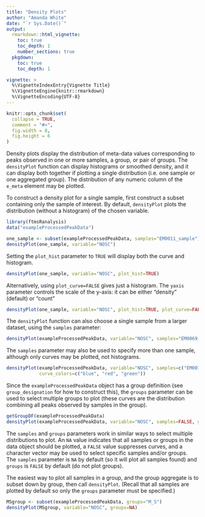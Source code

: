 ```yaml
---
title: "Density Plots"
author: "Amanda White"
date: "`r Sys.Date()`"
output: 
  rmarkdown::html_vignette:
    toc: true
    toc_depth: 1
    number_sections: true
  pkgdown:
    toc: true
    toc_depth: 1

vignette: >
  %\VignetteIndexEntry{Vignette Title}
  %\VignetteEngine{knitr::rmarkdown}
  %\VignetteEncoding{UTF-8}
---
```


```r
knitr::opts_chunk$set(
  collapse = TRUE,
  comment = "#>",
  fig.width = 8, 
  fig.height = 6
)
```

Density plots display the distribution of meta-data values corresponding to peaks observed in one or more samples, a group, or pair of groups.  The `densityPlot` function can display histograms or smoothed density, and it can display both together if plotting a single distribution (i.e. one sample or one aggregated group). The distribution of any numeric column of the `e_meta` element may be plotted.

To construct a density plot for a single sample, first construct a subset containing only the sample of interest. By default, `densityPlot` plots the distribution (without a histogram) of the chosen variable.

```r
library(ftmsRanalysis)
data("exampleProcessedPeakData")

one_sample <- subset(exampleProcessedPeakData, samples="EM0011_sample")
densityPlot(one_sample, variable="NOSC")
```

Setting the `plot_hist` parameter to `TRUE` will display both the curve and histogram.

```r
densityPlot(one_sample, variable="NOSC", plot_hist=TRUE)
```

Alternatively, using `plot_curve=FALSE` gives just a histogram. The `yaxis` parameter controls the scale of the y-axis: it can be either "density" (default) or "count"

```r
densityPlot(one_sample, variable="NOSC", plot_hist=TRUE, plot_curve=FALSE, yaxis="count")
```

The `densityPlot` function can also choose a single sample from a larger dataset, using the `samples` parameter:

```r
densityPlot(exampleProcessedPeakData, variable="NOSC", samples="EM0069_sample")
```

The `samples` parameter may also be used to specify more than one sample, although only curves may be plotted, not  histograms.

```r
densityPlot(exampleProcessedPeakData, variable="NOSC", samples=c("EM0011_sample", "EM0013_sample", "EM0015_sample"),
            curve_colors=c("blue", "red", "green"))
```

Since the `exampleProcessedPeakData` object has a group definition (see `group_designation` for how to construct this), the `groups` parameter can be used to select multiple groups to plot (these curves are the distribution combining all peaks observed by samples in the group).

```r
getGroupDF(exampleProcessedPeakData)
densityPlot(exampleProcessedPeakData, variable="NOSC", samples=FALSE, groups=c("M_C", "M_S"))
```

The `samples` and `groups` parameters work in similar ways to select multiple distributions to plot. An `NA` value indicates that all samples or groups in the data object should be plotted, a `FALSE` value suppresses curves, and a character vector may be used to select specific samples and/or groups. The `samples` parameter is `NA` by default (so it will plot all samples found) and `groups` is `FALSE` by default (do not plot groups). 

The easiest way to plot all samples in a group, and the group aggregate is to subset down by group, then call `densityPlot`. (Recall that all samples are plotted by default so only the `groups` parameter must be specified.)

```r
MSgroup <- subset(exampleProcessedPeakData, groups="M_S")
densityPlot(MSgroup, variable="NOSC", groups=NA)
```
